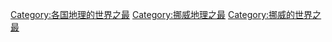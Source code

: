 [[Category:各国地理的世界之最|Category:各国地理的世界之最]]
[[Category:挪威地理之最|Category:挪威地理之最]]
[[Category:挪威的世界之最|Category:挪威的世界之最]]
